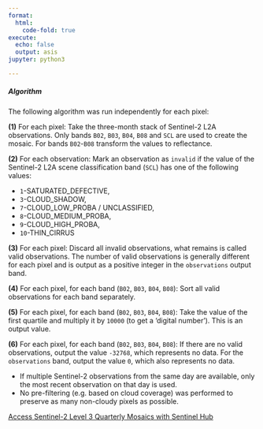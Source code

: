 ```yaml
---
format:
  html:
    code-fold: true
execute:
  echo: false
  output: asis
jupyter: python3

---
```


##### Algorithm

The following algorithm was run independently for each pixel:

**(1)** For each pixel: Take the three-month stack of Sentinel-2 L2A observations. Only bands `B02`, `B03`, `B04`, `B08` and `SCL` are used to create the mosaic. For bands `B02`-`B08` transform the values to reflectance.

**(2)** For each observation: Mark an observation as `invalid` if the value of the Sentinel-2 L2A scene classification band (`SCL`) has one of the following values: 

-	`1`-SATURATED_DEFECTIVE,
-	`3`-CLOUD_SHADOW, 
-	`7`-CLOUD_LOW_PROBA / UNCLASSIFIED, 
-	`8`-CLOUD_MEDIUM_PROBA, 
-	`9`-CLOUD_HIGH_PROBA, 
-	`10`-THIN_CIRRUS

**(3)** For each pixel: Discard all invalid observations, what remains is called valid observations. The number of valid observations is generally different for each pixel and is output as a positive integer in the `observations` output band. 

**(4)** For each pixel, for each band (`B02`, `B03`, `B04`, `B08`): Sort all valid observations for each band separately. 

**(5)** For each pixel, for each band (`B02`, `B03`, `B04`, `B08`): Take the value of the first quartile and multiply it by `10000` (to get a 'digital number'). This is an output value.

**(6)** For each pixel, for each band (`B02`, `B03`, `B04`, `B08`): If there are no valid observations, output the value `-32768`, which represents no data. For the `observations` band, output the value `0`, which also represents no data. 

::: {.callout-note}


-	If multiple Sentinel-2 observations from the same day are available, only the most recent observation on that day is used.
-	No pre-filtering (e.g. based on cloud coverage) was performed to preserve as many non-cloudy pixels as possible.


:::

[Access Sentinel-2 Level 3 Quarterly Mosaics with Sentinel Hub](https://documentation.dataspace.copernicus.eu/APIs/SentinelHub/Data/Sentinel2_Mosaic_access.html){target="_blank"}
